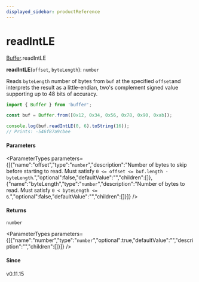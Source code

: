 ```yaml
---
displayed_sidebar: productReference
---
```



# readIntLE

[Buffer](../../interfaces/Buffer.mdx).readIntLE

**readIntLE**(`offset`, `byteLength`): `number`

Reads `byteLength` number of bytes from `buf` at the specified `offset`and interprets the result as a little-endian, two's complement signed value
supporting up to 48 bits of accuracy.

```js
import { Buffer } from 'buffer';

const buf = Buffer.from([0x12, 0x34, 0x56, 0x78, 0x90, 0xab]);

console.log(buf.readIntLE(0, 6).toString(16));
// Prints: -546f87a9cbee
```

#### Parameters

<ParameterTypes parameters={[{"name":"offset","type":"`number`","description":"Number of bytes to skip before starting to read. Must satisfy `0 <= offset <= buf.length - byteLength`.","optional":false,"defaultValue":"","children":[]},{"name":"byteLength","type":"`number`","description":"Number of bytes to read. Must satisfy `0 < byteLength <= 6`.","optional":false,"defaultValue":"","children":[]}]} />

#### Returns

`number`

<ParameterTypes parameters={[{"name":"number","type":"`number`","optional":true,"defaultValue":"","description":"","children":[]}]} />

#### Since

v0.11.15
